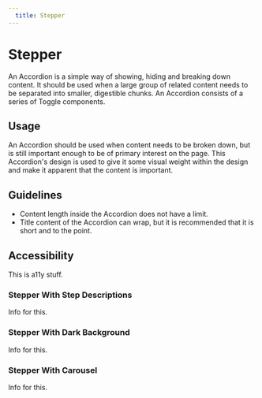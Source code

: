 ```yaml
---
  title: Stepper
---
```


# Stepper

An Accordion is a simple way of showing,
hiding and breaking down content. It
should be used when a large group
of related content needs to be
separated into smaller, digestible
chunks. An Accordion consists of a
series of Toggle components.

<ComponentPreview
  componentName="stepper--default-story"
  hasReact
  hasAngular
  hasHTML
/>

## Usage
An Accordion should be used when
content needs to be broken down,
but is still important enough to
be of primary interest on the page.
This Accordion's design is used to
give it some visual weight
within the design and make it
apparent that the content is important.

## Guidelines
- Content length inside the Accordion does not have a limit.
- Title content of the Accordion can wrap, but it is recommended
  that it is short and to the point.

## Accessibility
This is a11y stuff.

### Stepper With Step Descriptions
Info for this.

<ComponentPreview
  componentName="stepper--with-step-descriptions"
  hasReact
  hasAngular
  hasHTML
/>

### Stepper With Dark Background
Info for this.

<ComponentPreview
  componentName="stepper--with-dark-background"
  hasReact
  hasAngular
  hasHTML
/>

### Stepper With Carousel
Info for this.

<ComponentPreview
  componentName="stepper--with-carousel"
  hasHTML
/>